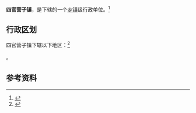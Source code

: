 {{中国乡级行政区|21/13/82/107/000}}

'''四官营子镇'''，是{{PRC admin/fullname|21/13/82/107/000|3}}下辖的一个[[乡镇|乡镇]]级行政单位。<ref>{{PRC admin/ref sgc|{{PRC admin/parent|21/13/82/107/000}}}}</ref>

== 行政区划 ==

四官营子镇下辖以下地区：<ref>{{PRC admin/ref sgc|21/13/82/107/000}}</ref>

{{PRC admin/children|21/13/82/107/000}}。

== 参考资料 ==

{{reflist}}

{{行政区划小作品}}
{{PRC admin/navcat|21/13/82/107/000}}